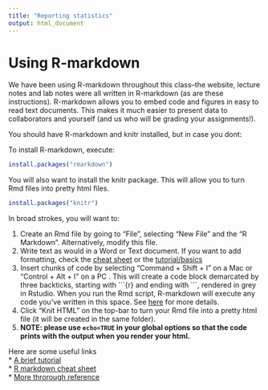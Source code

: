 ```yaml
---
title: "Reporting statistics"
output: html_document
---
```


# Using R-markdown

We have been using R-markdown throughout this class--the website, lecture notes and lab notes were all written in R-markdown (as are these instructions). R-markdown allows you to embed code and figures in easy to read text documents. This makes it much easier to present data to collaborators and yourself (and us who will be grading your assignments!).

You should have R-markdown and knitr installed, but in case you dont:

To install R-markdown, execute:

```r
install.packages("rmarkdown")
```

You will also want to install the knitr package. This will allow you to turn Rmd files into pretty html files.

```r
install.packages("knitr")
```

In broad strokes, you will want to:

1. Create an Rmd file by going to "File", selecting "New File" and the "R Markdown". Alternatively, modify this file.  
2. Write text as would in a Word or Text document. If you want to add formatting, check the [cheat sheet](https://github.com/rstudio/cheatsheets/raw/master/rmarkdown-2.0.pdf) or the [tutorial/basics](https://rmarkdown.rstudio.com/authoring_basics.html)    
3. Insert chunks of code by selecting "Command + Shift + I"  on a Mac or "Control + Alt + I" on a PC . This will create a code block demarcated by three backticks, starting with \`\`\`{r} and ending with \`\`\`, rendered in grey in Rstudio. When you run the Rmd script, R-markdown will execute any code you've written in this space. See [here](http://rmarkdown.rstudio.com/authoring_rcodechunks.html) for more details.  
4. Click "Knit HTML" on the top-bar to turn your Rmd file into a pretty html file (it will be created in the same folder).   
5. **NOTE: please use `echo=TRUE` in your global options so that the code prints with the output when you render your html.**

Here are some useful links  
* [A brief tutorial](http://rmarkdown.rstudio.com/)  
* [R markdown cheat sheet](https://www.rstudio.com/wp-content/uploads/2015/02/rmarkdown-cheatsheet.pdf)   
* [More throrough reference](https://www.rstudio.com/wp-content/uploads/2015/03/rmarkdown-reference.pdf)